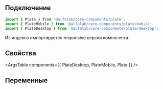 
## Подключение

```jsx
import { Plate } from '@alfalab/core-components/plate';
import { PlateMobile } from '@alfalab/core-components/plate/mobile';
import { PlateDesktop } from '@alfalab/core-components/plate/desktop';
```
Из индекса импортируется responsive версия компонента. 

## Свойства

<ArgsTable components={{ PlateDesktop, PlateMobile, Plate }} />

## Переменные

<CssVars css={styles} />
